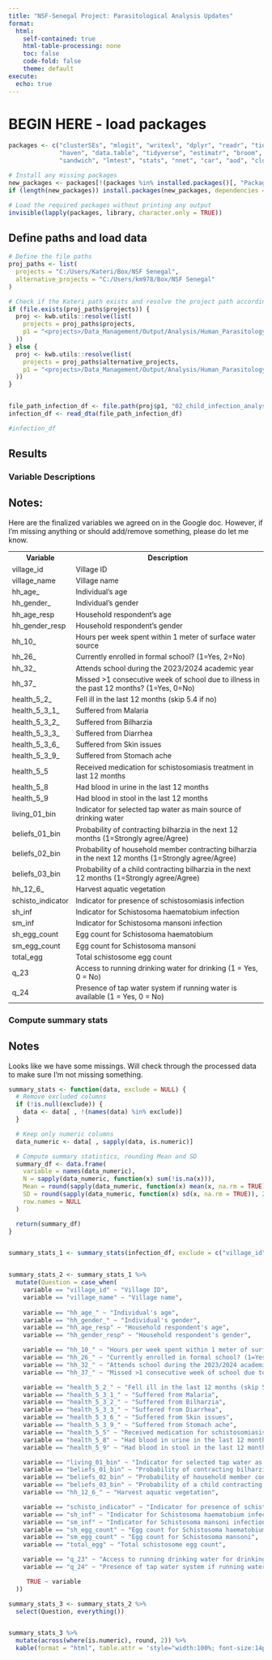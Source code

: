 ```yaml
---
title: "NSF-Senegal Project: Parasitological Analysis Updates"
format:
  html:
    self-contained: true
    html-table-processing: none
    toc: false
    code-fold: false
    theme: default
execute:
  echo: true
---
```



# BEGIN HERE - load packages



```r

packages <- c("clusterSEs", "mlogit", "writexl", "dplyr", "readr", "tidyr", 
              "haven", "data.table", "tidyverse", "estimatr", "broom", "kableExtra", 
              "sandwich", "lmtest", "stats", "nnet", "car", "aod", "clubSandwich", "quarto")

# Install any missing packages
new_packages <- packages[!(packages %in% installed.packages()[, "Package"])]
if (length(new_packages)) install.packages(new_packages, dependencies = TRUE)

# Load the required packages without printing any output
invisible(lapply(packages, library, character.only = TRUE))


```


## Define paths and load data 

```r
# Define the file paths
proj_paths <- list(
  projects = "C:/Users/Kateri/Box/NSF Senegal",
  alternative_projects = "C:/Users/km978/Box/NSF Senegal"
)

# Check if the Kateri path exists and resolve the project path accordingly
if (file.exists(proj_paths$projects)) {
  proj <- kwb.utils::resolve(list(
    projects = proj_paths$projects,
    p1 = "<projects>/Data_Management/Output/Analysis/Human_Parasitology/Analysis_Data"
  ))
} else {
  proj <- kwb.utils::resolve(list(
    projects = proj_paths$alternative_projects,
    p1 = "<projects>/Data_Management/Output/Analysis/Human_Parasitology/Analysis_Data"
  ))
}


file_path_infection_df <- file.path(proj$p1, "02_child_infection_analysis_df.dta")
infection_df <- read_dta(file_path_infection_df)

#infection_df

```




## Results {.panel-tabset}


::: {.panel-tabset}



### Variable Descriptions

## Notes:
Here are the finalized variables we agreed on in the Google doc. However, if I'm missing anything or should add/remove something, please do let me know.

<table style="width:100%; font-size: 14px;">
  <tr><th>Variable</th><th>Description</th></tr>
  <tr><td>village_id</td><td>Village ID</td></tr>
  <tr><td>village_name</td><td>Village name</td></tr>
  <tr><td>hh_age_</td><td>Individual's age</td></tr>
  <tr><td>hh_gender_</td><td>Individual's gender</td></tr>
  <tr><td>hh_age_resp</td><td>Household respondent's age</td></tr>
  <tr><td>hh_gender_resp</td><td>Household respondent's gender</td></tr>
  <tr><td>hh_10_</td><td>Hours per week spent within 1 meter of surface water source</td></tr>
  <tr><td>hh_26_</td><td>Currently enrolled in formal school? (1=Yes, 2=No)</td></tr>
  <tr><td>hh_32_</td><td>Attends school during the 2023/2024 academic year</td></tr>
  <tr><td>hh_37_</td><td>Missed >1 consecutive week of school due to illness in the past 12 months? (1=Yes, 0=No)</td></tr>
  <tr><td>health_5_2_</td><td>Fell ill in the last 12 months (skip 5.4 if no)</td></tr>
  <tr><td>health_5_3_1_</td><td>Suffered from Malaria</td></tr>
  <tr><td>health_5_3_2_</td><td>Suffered from Bilharzia</td></tr>
  <tr><td>health_5_3_3_</td><td>Suffered from Diarrhea</td></tr>
  <tr><td>health_5_3_6_</td><td>Suffered from Skin issues</td></tr>
  <tr><td>health_5_3_9_</td><td>Suffered from Stomach ache</td></tr>
  <tr><td>health_5_5</td><td>Received medication for schistosomiasis treatment in last 12 months</td></tr>
  <tr><td>health_5_8</td><td>Had blood in urine in the last 12 months</td></tr>
  <tr><td>health_5_9</td><td>Had blood in stool in the last 12 months</td></tr>
  <tr><td>living_01_bin</td><td>Indicator for selected tap water as main source of drinking water</td></tr>
  <tr><td>beliefs_01_bin</td><td>Probability of contracting bilharzia in the next 12 months (1=Strongly agree/Agree)</td></tr>
  <tr><td>beliefs_02_bin</td><td>Probability of household member contracting bilharzia in the next 12 months (1=Strongly agree/Agree)</td></tr>
  <tr><td>beliefs_03_bin</td><td>Probability of a child contracting bilharzia in the next 12 months (1=Strongly agree/Agree)</td></tr>
  <tr><td>hh_12_6_</td><td>Harvest aquatic vegetation</td></tr>
  <tr><td>schisto_indicator</td><td>Indicator for presence of schistosomiasis infection</td></tr>
  <tr><td>sh_inf</td><td>Indicator for Schistosoma haematobium infection</td></tr>
  <tr><td>sm_inf</td><td>Indicator for Schistosoma mansoni infection</td></tr>
  <tr><td>sh_egg_count</td><td>Egg count for Schistosoma haematobium</td></tr>
  <tr><td>sm_egg_count</td><td>Egg count for Schistosoma mansoni</td></tr>
  <tr><td>total_egg</td><td>Total schistosome egg count</td></tr>
  <tr><td>q_23</td><td>Access to running drinking water for drinking (1 = Yes, 0 = No)</td></tr>
  <tr><td>q_24</td><td>Presence of tap water system if running water is available (1 = Yes, 0 = No)</td></tr>
</table>


### Compute summary stats 
## Notes

Looks like we have some missings. Will check through the processed data to make sure I'm not missing something. 

```r


summary_stats <- function(data, exclude = NULL) {
  # Remove excluded columns
  if (!is.null(exclude)) {
    data <- data[ , !(names(data) %in% exclude)]
  }

  # Keep only numeric columns
  data_numeric <- data[ , sapply(data, is.numeric)]

  # Compute summary statistics, rounding Mean and SD
  summary_df <- data.frame(
    variable = names(data_numeric),
    N = sapply(data_numeric, function(x) sum(!is.na(x))),
    Mean = round(sapply(data_numeric, function(x) mean(x, na.rm = TRUE)), 2),
    SD = round(sapply(data_numeric, function(x) sd(x, na.rm = TRUE)), 2),
    row.names = NULL
  )

  return(summary_df)
}


summary_stats_1 <- summary_stats(infection_df, exclude = c("village_id", "village_name", "hhid", "individual_id_crde", "match_score", "epls_or_ucad", "epls_ucad_id"))


summary_stats_2 <- summary_stats_1 %>%
  mutate(Question = case_when(
    variable == "village_id" ~ "Village ID",
    variable == "village_name" ~ "Village name",
    
    variable == "hh_age_" ~ "Individual's age",
    variable == "hh_gender_" ~ "Individual's gender",
    variable == "hh_age_resp" ~ "Household respondent's age",
    variable == "hh_gender_resp" ~ "Household respondent's gender",

    variable == "hh_10_" ~ "Hours per week spent within 1 meter of surface water source",
    variable == "hh_26_" ~ "Currently enrolled in formal school? (1=Yes, 2=No)",
    variable == "hh_32_" ~ "Attends school during the 2023/2024 academic year",
    variable == "hh_37_" ~ "Missed >1 consecutive week of school due to illness in the past 12 months? (1=Yes, 0=No)",

    variable == "health_5_2_" ~ "Fell ill in the last 12 months (skip 5.4 if no)",
    variable == "health_5_3_1_" ~ "Suffered from Malaria",
    variable == "health_5_3_2_" ~ "Suffered from Bilharzia",
    variable == "health_5_3_3_" ~ "Suffered from Diarrhea",
    variable == "health_5_3_6_" ~ "Suffered from Skin issues",
    variable == "health_5_3_9_" ~ "Suffered from Stomach ache",
    variable == "health_5_5" ~ "Received medication for schistosomiasis treatment in last 12 months",
    variable == "health_5_8" ~ "Had blood in urine in the last 12 months",
    variable == "health_5_9" ~ "Had blood in stool in the last 12 months",

    variable == "living_01_bin" ~ "Indicator for selected tap water as main source of drinking water",
    variable == "beliefs_01_bin" ~ "Probability of contracting bilharzia in the next 12 months (1=Strongly agree/Agree)",
    variable == "beliefs_02_bin" ~ "Probability of household member contracting bilharzia in the next 12 months (1=Strongly agree/Agree)",
    variable == "beliefs_03_bin" ~ "Probability of a child contracting bilharzia in the next 12 months (1=Strongly agree/Agree)",
    variable == "hh_12_6_" ~ "Harvest aquatic vegetation",

    variable == "schisto_indicator" ~ "Indicator for presence of schistosomiasis infection",
    variable == "sh_inf" ~ "Indicator for Schistosoma haematobium infection",
    variable == "sm_inf" ~ "Indicator for Schistosoma mansoni infection",
    variable == "sh_egg_count" ~ "Egg count for Schistosoma haematobium",
    variable == "sm_egg_count" ~ "Egg count for Schistosoma mansoni",
    variable == "total_egg" ~ "Total schistosome egg count",

    variable == "q_23" ~ "Access to running drinking water for drinking (1 = Yes, 0 = No)",
    variable == "q_24" ~ "Presence of tap water system if running water is available (1 = Yes, 0 = No)",

     TRUE ~ variable 
  ))

summary_stats_3 <- summary_stats_2 %>%
  select(Question, everything())


summary_stats_3 %>%
  mutate(across(where(is.numeric), round, 2)) %>%
  kable(format = "html", table.attr = 'style="width:100%; font-size:14px;"')


```


:::

